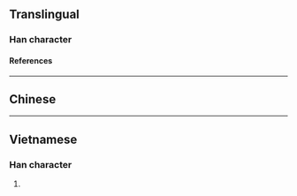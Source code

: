 {{character info/new}}
==Translingual==

===Han character===
{{Han char|rn=86|rad=火|as=09|sn=13|four=97833|canj=FYAV|ids=⿰火退}}

====References====
{{Han ref|kx=0678.190|dkj=19266|dj=1090.110|hdz=32225.100|uh=717A}}

----

==Chinese==
{{zh-see|㷟}}

----

==Vietnamese==

===Han character===
{{vi-readings|rs=火09|reading=[[thổi]], [[thoái]], [[thui]]}}

# {{defn|lang=vi|sort=火09}}
